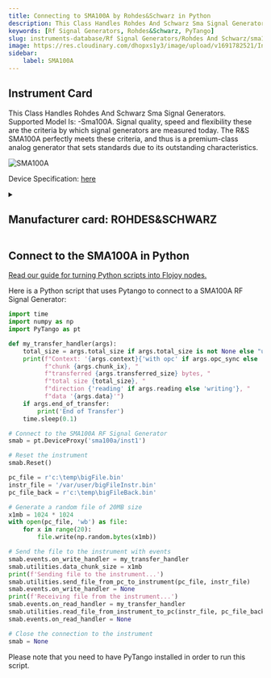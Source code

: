 ```yaml
---
title: Connecting to SMA100A by Rohdes&Schwarz in Python
description: This Class Handles Rohdes And Schwarz Sma Signal Generators. Supported Model Is, -Sma100A. Signal quality, speed and flexibility these are the criteria by which signal generators are measured today. The R&S SMA100A perfectly meets these criteria, and thus is a premium-class analog generator that sets standards due to its outstanding characteristics.
keywords: [Rf Signal Generators, Rohdes&Schwarz, PyTango] 
slug: instruments-database/Rf Signal Generators/Rohdes And Schwarz/sma100a 
image: https://res.cloudinary.com/dhopxs1y3/image/upload/v1691782521/Instruments/RF%20Signal%20Generator/SMA100A/SMA100A.jpg
sidebar:
    label: SMA100A 
---
```



## Instrument Card

This Class Handles Rohdes And Schwarz Sma Signal Generators. Supported Model Is: -Sma100A. Signal quality, speed and flexibility these are the criteria by which signal generators are measured today. The R&S SMA100A perfectly meets these criteria, and thus is a premium-class analog generator that sets standards due to its outstanding characteristics.

![SMA100A](https://res.cloudinary.com/dhopxs1y3/image/upload/v1691782521/Instruments/RF%20Signal%20Generator/SMA100A/SMA100A.jpg)

Device Specification: [here](https://scdn.rohde-schwarz.com/ur/pws/dl_downloads/dl_common_library/dl_brochures_and_datasheets/pdf_1/SMA100A_dat-sw_en_5213-6412-22_v0700.pdf)

<details style={{ marginTop: "15px"}}>
<summary><h2 style={{display:'inline'}}>Manufacturer card: ROHDES&SCHWARZ</h2></summary>

![ROHDES&SCHWARZ](https://res.cloudinary.com/dhopxs1y3/image/upload/v1692806194/Instruments/Vendor%20Logos/RohdeSchwarz.png)

Rohde & Schwarz GmbH & Co KG is an international electronics group specializing in the fields of electronic test equipment, broadcast & media, cybersecurity, radiomonitoring and radiolocation, and radiocommunication.

- Headquarters: Munich, Germany
- Yearly Revenue (millions, USD): 2500
- Vendor Website: [here](https://www.rohde-schwarz.com/ca/home_48230.html)

</details>


<FeaturedInstrumentVideo category="RF_SIGNAL_GENERATORS" />

## Connect to the SMA100A in Python

[Read our guide for turning Python scripts into Flojoy nodes.](https://docs.flojoy.ai/contribution/blocks/custom-flojoy-block/)



<Tabs>
<TabItem value="Flojoy" label="Flojoy" className="flojoy-instrument-tabs">

<SectionsCard category="RF_SIGNAL_GENERATORS" manufacturer="Rohdes&Schwarz"></SectionsCard>

</TabItem>
<TabItem value="PyTango" label="PyTango">

Here is a Python script that uses Pytango to connect to a SMA100A RF Signal Generator:

```python
import time
import numpy as np
import PyTango as pt

def my_transfer_handler(args):
    total_size = args.total_size if args.total_size is not None else "unknown"
    print(f"Context: '{args.context}{'with opc' if args.opc_sync else ''}', "
          f"chunk {args.chunk_ix}, "
          f"transferred {args.transferred_size} bytes, "
          f"total size {total_size}, "
          f"direction {'reading' if args.reading else 'writing'}, "
          f"data '{args.data}'")
    if args.end_of_transfer:
        print('End of Transfer')
    time.sleep(0.1)

# Connect to the SMA100A RF Signal Generator
smab = pt.DeviceProxy('sma100a/inst1')

# Reset the instrument
smab.Reset()

pc_file = r'c:\temp\bigFile.bin'
instr_file = '/var/user/bigFileInstr.bin'
pc_file_back = r'c:\temp\bigFileBack.bin'

# Generate a random file of 20MB size
x1mb = 1024 * 1024
with open(pc_file, 'wb') as file:
    for x in range(20):
        file.write(np.random.bytes(x1mb))

# Send the file to the instrument with events
smab.events.on_write_handler = my_transfer_handler
smab.utilities.data_chunk_size = x1mb
print(f'Sending file to the instrument...')
smab.utilities.send_file_from_pc_to_instrument(pc_file, instr_file)
smab.events.on_write_handler = None
print(f'Receiving file from the instrument...')
smab.events.on_read_handler = my_transfer_handler
smab.utilities.read_file_from_instrument_to_pc(instr_file, pc_file_back)
smab.events.on_read_handler = None

# Close the connection to the instrument
smab = None
```

Please note that you need to have PyTango installed in order to run this script.

</TabItem>
</Tabs>